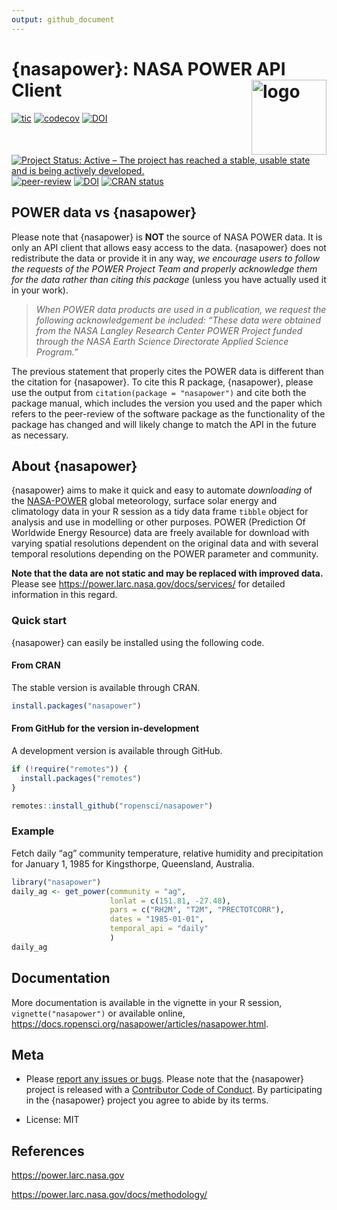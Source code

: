 ```yaml
---
output: github_document
---
```


# {nasapower}: NASA POWER API Client <img src="man/figures/logo.png" style="float:right;" alt="logo" width="120" />

<!-- badges: start -->

[![tic](https://github.com/ropensci/nasapower/workflows/tic/badge.svg?branch=main)](https://github.com/ropensci/nasapower/actions) 
[![codecov](https://codecov.io/gh/ropensci/nasapower/branch/master/graph/badge.svg?token=Kq9aea0TQN)](https://app.codecov.io/gh/ropensci/nasapower) 
[![DOI](https://zenodo.org/badge/109224461.svg)](https://zenodo.org/badge/latestdoi/109224461) 
[![Project Status: Active – The project has reached a stable, usable state and is being actively developed.](https://www.repostatus.org/badges/latest/active.svg)](https://www.repostatus.org/#active) 
[![peer-review](https://badges.ropensci.org/155_status.svg)](https://github.com/ropensci/software-review/issues/155) 
[![DOI](http://joss.theoj.org/papers/10.21105/joss.01035/status.svg)](https://doi.org/10.21105/joss.01035)
[![CRAN status](https://www.r-pkg.org/badges/version/nasapower)](https://CRAN.R-project.org/package=nasapower)
<!-- badges: end -->

## POWER data vs {nasapower}

Please note that {nasapower} is **NOT** the source of NASA POWER data.
It is only an API client that allows easy access to the data.
{nasapower} does not redistribute the data or provide it in any way, *we encourage users to follow the requests of the POWER Project Team and properly acknowledge them for the data rather than citing this package* (unless you have actually used it in your work).

  >*When POWER data products are used in a publication, we request the following acknowledgement be included:
   "These data were obtained from the NASA Langley Research Center POWER Project funded through the NASA Earth
   Science Directorate Applied Science Program."*

The previous statement that properly cites the POWER data is different than the citation for {nasapower}.
To cite this R package, {nasapower}, please use the output from `citation(package = "nasapower")` and cite both the package manual, which includes the version you used and the paper which refers to the peer-review of the software package as the functionality of the package has changed and will likely change to match the API in the future as necessary.

## About {nasapower}

{nasapower} aims to make it quick and easy to automate *downloading* of the [NASA-POWER](https://power.larc.nasa.gov) global meteorology, surface solar energy and climatology data in your R session as a tidy data frame `tibble` object for analysis and use in modelling or other purposes.
POWER (Prediction Of Worldwide Energy Resource) data are freely available for download with varying spatial resolutions dependent on the original data and with several temporal resolutions depending on the POWER parameter and community.

**Note that the data are not static and may be replaced with improved data.**
Please see <https://power.larc.nasa.gov/docs/services/> for detailed information in this regard.

### Quick start

{nasapower} can easily be installed using the following code.

#### From CRAN

The stable version is available through CRAN.

```r
install.packages("nasapower")
```

#### From GitHub for the version in-development

A development version is available through GitHub.

```r
if (!require("remotes")) {
  install.packages("remotes")
}

remotes::install_github("ropensci/nasapower")
```

### Example

Fetch daily “ag” community temperature, relative humidity and precipitation for January 1, 1985 for Kingsthorpe, Queensland, Australia.

```r
library("nasapower")
daily_ag <- get_power(community = "ag",
                      lonlat = c(151.81, -27.48),
                      pars = c("RH2M", "T2M", "PRECTOTCORR"),
                      dates = "1985-01-01",
                      temporal_api = "daily"
                      )
daily_ag
```

## Documentation

More documentation is available in the vignette in your R session, `vignette("nasapower")` or available online, <https://docs.ropensci.org/nasapower/articles/nasapower.html>.

## Meta

-   Please [report any issues or bugs](https://github.com/ropensci/nasapower/issues).
Please note that the {nasapower} project is released with a [Contributor Code of Conduct](https://github.com/ropensci/nasapower/blob/main/CODE_OF_CONDUCT.md).
By participating in the {nasapower} project you agree to abide by its terms.

-   License: MIT

## References

<https://power.larc.nasa.gov>

<https://power.larc.nasa.gov/docs/methodology/>
